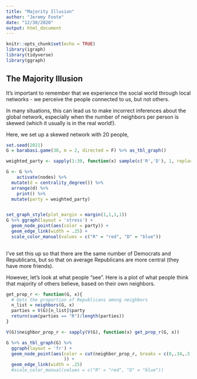```yaml
---
title: "Majority Illusion"
author: "Jeremy Foote"
date: "12/30/2020"
output: html_document
---
```


```r
knitr::opts_chunk$set(echo = TRUE)
library(igraph)
library(tidyverse)
library(ggraph)

```

## The Majority Illusion

It's important to remember that we experience the social world through local networks - we perceive the people connected to us, but not others.

In many situations, this can lead us to make incorrect inferences about the global network, especially when the number of neighbors per person is skewed (which it usually is in the real world!).


Here, we set up a skewed network with 20 people, 
```r
set.seed(2021)
G = barabasi.game(30, m = 2, directed = F) %>% as_tbl_graph()

weighted_party <- sapply(1:30, function(x) sample(c('R','D'), 1, replace = T, prob = c(x/30, 1-x/30)))

G <- G %>% 
    activate(nodes) %>% 
  mutate(d = centrality_degree()) %>%
  arrange(d) %>%
    print() %>%
  mutate(party = weighted_party)


set_graph_style(plot_margin = margin(1,1,1,1))
G %>% ggraph(layout = 'stress') +
  geom_node_point(aes(color = party)) +
  geom_edge_link(width = .25) +
  scale_color_manual(values = c("R" = "red", "D" = "blue"))
  
```

I've set this up so that there are the same number of Democrats and Republicans, but so that on average Republicans are more central (they have more friends).

However, let's look at what people "see". Here is a plot of what people think that majority of others believe, based on their own neighbors.

```r

get_prop_r <- function(G, x){
  # Gets the proportion of Republicans among neighbors
  n_list = neighbors(G, x)
  parties = V(G)[n_list]$party
  return(sum(parties == "R")/length(parties))
}

V(G)$neighbor_prop_r <- sapply(V(G), function(x) get_prop_r(G, x))

G %>% as_tbl_graph(G) %>%
  ggraph(layout = 'fr') +
  geom_node_point(aes(color = cut(neighbor_prop_r, breaks = c(0,.34,.5,.68,1))
                      )) +
  geom_edge_link(width = .25)
  #scale_color_manual(values = c("R" = "red", "D" = "blue"))
```
